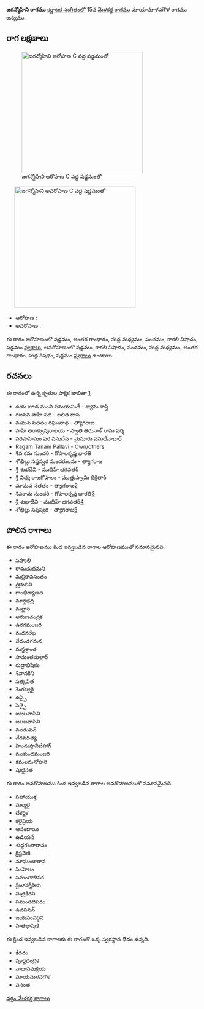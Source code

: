 {{Infobox ragam
	| name          	= జగన్మోహిని
	| synonym	    	= 
	| mela          	= 
	| chakra        	= 
	| janaka        	= 
	| type          	= ఔడవ-షడవ
	| arohanam      	= {{svaraC|S|G3|M1|P|N3|S'}} 
	| avarohanam    	= {{svaraC|S'|N3|P|M1|G3|R1|S}}
	| jeeva         	=
	| chhaya        	=
	| nyasa         	=
	| vishesha      	= 
	| equivalent  		= 
}}
{{కర్ణాటక సంగీత రాగాలు}}
'''జగన్మోహిని రాగము''' [[కర్ణాటక సంగీతం]]లో 15వ [[మేళకర్త రాగము]] మాయామాళవగౌళ రాగము జన్యము. 


==రాగ లక్షణాలు==
[[Image:jaganmohini_ar_kb2wiki.png|thumb|right|316px|''జగన్మోహిని'' ఆరోహణ C వద్ద షడ్జమంతో]]
	[[Image:jaganmohini_av_kb2wiki.png|thumb|right|316px|''జగన్మోహిని'' అవరోహణ C వద్ద షడ్జమంతో]]

* ఆరోహణ : {{svaraC|S|G3|M1|P|N3|S'}} 
* అవరోహణ : {{svaraC|S'|N3|P|M1|G3|R1|S}}

ఈ రాగం ఆరోహణంలో షడ్జమం, అంతర గాంధారం, సుద్ద మధ్యమం, పంచమం, కాకలి  నిషాదం, షడ్జమం [[స్వరాలు]], అవరోహణంలో షడ్జమం, కాకలి  నిషాదం, పంచమం, సుద్ద మధ్యమం, అంతర గాంధారం, సుద్ద  రిషభం, షడ్జమం [[స్వరాలు]] ఉంటాయి.

==రచనలు==
ఈ రాగంలో ఉన్న కృతుల పాక్షిక జాబితా [https://github.com/ssrihari/ragavardhini/blob/master/ragas/kritis.psv]
* దయ జూడ  మంచి సమయమిదే - శ్యామ శాస్త్రి
* గజనన  పాహి సద - లలిత దాస
* మమవ సతతం రఘునాథ - త్యాగరాజ
* పాహి తరాక్సుపురాలయ - స్వాతి తిరునాళ్ రామ వర్మ
* పరిపాహిమం  పర వసుదేవ - మైసూరు వసుదేవాచార్
* Ragam Tanam Pallavi - Own/others
* శివ కమ సుందరి - గోపాలకృష్ణ భారతి
* శోభిల్లు సప్తస్వర సుందరులను - త్యాగరాజ
* శ్రీ శుభదేవి - ముథీహ్ భగవతర్
* శ్రీ విద్య  రాజగోపాలం - ముత్తుస్వామి దీక్షితార్
* మామవ సతతం - త్యాగరాజ[http://www.karnatik.com/c2540.shtml]
* శివకామ సుందరి - గోపాలకృష్ణ భారతి[http://www.karnatik.com/c1043.shtml]
* శ్రీ శుభాదేవి - ముథీహ్ భగవతర్[http://www.karnatik.com/c1741.shtml]
* శోభిల్లు సప్తస్వర - త్యాగరాజ[http://www.karnatik.com/c1044.shtml]




==పోలిన రాగాలు==
ఈ రాగం ఆరోహణము కింద ఇవ్వబడిన రాగాల ఆరోహణముతో సమానమైనది.
* సహులి
* రామచుదమని
* మల్లికావసంతం
* త్రిశులిని
* గాంభీర్యాణత
* మార్గభద్ర
* మల్లారి
* అరుణచంద్రిక
* ఉరగమంజరి
* మదనరేఖ
* వేదండగమన
* మన్దశ్రాంత
* సామంతమల్లార్
* రుద్రాభిషేకం
* శివానకిని
* సత్కవిత
* శెంగల్వరై
* ఉప్పై
* సెచ్చై
* జజలవాసిని
* జలజవాసిని
* ముడువన్
* వేగవదిత్య
* హిందుస్తానీబేహాగ్
* ముకుందమంజరి
* కమలమనోహరి
* షుద్ధనత

ఈ రాగం అవరోహణము కింద ఇవ్వబడిన రాగాల అవరోహణముతో సమానమైనది.
* సహాయుక్త
* మల్మలై
* చేకర్ణిక
* కలైప్రియ
* ఆనందాయి
* ఉడియన్
* శుద్ధగంటారావం
* క్రిష్ణవేణి
* మాఘంటారావ
* సింహేలం
* సమంతాదిపక
* శ్రీజగన్మోహిని
* మిత్రకిరని
*  సమంతదిపరం
* ఉదసనన్
* జయసంవర్ధిని
* హితభాషిణి

ఈ క్రింద ఇవ్వబడిన రాగాలకు ఈ రాగంతో ఒక్క స్వరస్థాన భేదం ఉన్నది.
* కేదరం
* పూర్ణచంద్రిక
* నాదానమక్రియ
* మాయమళవగౌళ
* వసంత



[[వర్గం:మేళకర్త రాగాలు]]